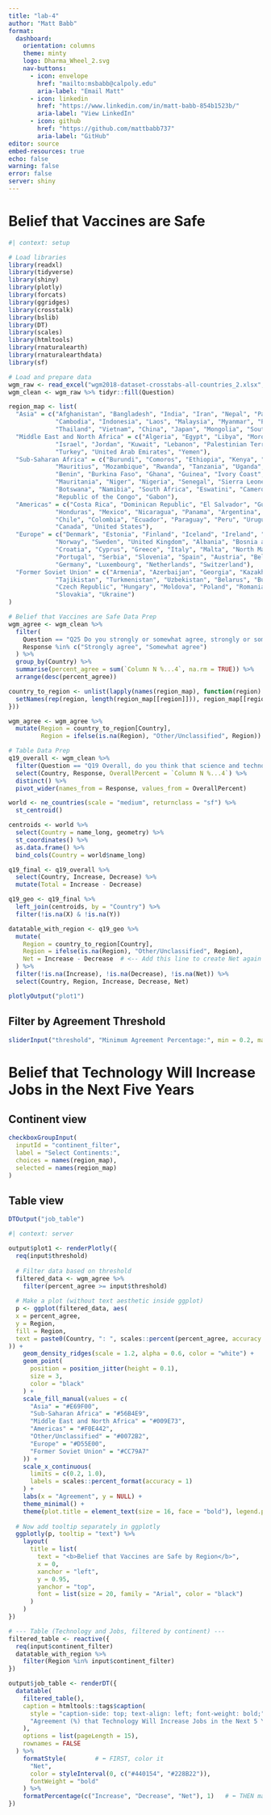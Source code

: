 ```yaml
---
title: "lab-4"
author: "Matt Babb"
format:
  dashboard:
    orientation: columns
    theme: minty
    logo: Dharma_Wheel_2.svg
    nav-buttons:
      - icon: envelope
        href: "mailto:msbabb@calpoly.edu"
        aria-label: "Email Matt"
      - icon: linkedin
        href: "https://www.linkedin.com/in/matt-babb-854b1523b/"
        aria-label: "View LinkedIn"
      - icon: github
        href: "https://github.com/mattbabb737"
        aria-label: "GitHub"
editor: source
embed-resources: true
echo: false
warning: false
error: false
server: shiny
---
```


# Belief that Vaccines are Safe

```r
#| context: setup

# Load libraries
library(readxl)
library(tidyverse)
library(shiny)
library(plotly)
library(forcats)
library(ggridges)
library(crosstalk)
library(bslib)
library(DT)
library(scales)
library(htmltools)
library(rnaturalearth)
library(rnaturalearthdata)
library(sf)

# Load and prepare data
wgm_raw <- read_excel("wgm2018-dataset-crosstabs-all-countries_2.xlsx", skip = 2)
wgm_clean <- wgm_raw %>% tidyr::fill(Question)

region_map <- list(
  "Asia" = c("Afghanistan", "Bangladesh", "India", "Iran", "Nepal", "Pakistan", "Sri Lanka",
             "Cambodia", "Indonesia", "Laos", "Malaysia", "Myanmar", "Philippines", "Singapore",
             "Thailand", "Vietnam", "China", "Japan", "Mongolia", "South Korea", "Taiwan"),
  "Middle East and North Africa" = c("Algeria", "Egypt", "Libya", "Morocco", "Tunisia", "Iraq",
             "Israel", "Jordan", "Kuwait", "Lebanon", "Palestinian Territories", "Saudi Arabia",
             "Turkey", "United Arab Emirates", "Yemen"),
  "Sub-Saharan Africa" = c("Burundi", "Comoros", "Ethiopia", "Kenya", "Madagascar", "Malawi",
             "Mauritius", "Mozambique", "Rwanda", "Tanzania", "Uganda", "Zambia", "Zimbabwe",
             "Benin", "Burkina Faso", "Ghana", "Guinea", "Ivory Coast", "Liberia", "Mali",
             "Mauritania", "Niger", "Nigeria", "Senegal", "Sierra Leone", "The Gambia", "Togo",
             "Botswana", "Namibia", "South Africa", "Eswatini", "Cameroon", "Chad",
             "Republic of the Congo", "Gabon"),
  "Americas" = c("Costa Rica", "Dominican Republic", "El Salvador", "Guatemala", "Haiti",
             "Honduras", "Mexico", "Nicaragua", "Panama", "Argentina", "Bolivia", "Brazil",
             "Chile", "Colombia", "Ecuador", "Paraguay", "Peru", "Uruguay", "Venezuela",
             "Canada", "United States"),
  "Europe" = c("Denmark", "Estonia", "Finland", "Iceland", "Ireland", "Latvia", "Lithuania",
             "Norway", "Sweden", "United Kingdom", "Albania", "Bosnia and Herzegovina",
             "Croatia", "Cyprus", "Greece", "Italy", "Malta", "North Macedonia", "Montenegro",
             "Portugal", "Serbia", "Slovenia", "Spain", "Austria", "Belgium", "France",
             "Germany", "Luxembourg", "Netherlands", "Switzerland"),
  "Former Soviet Union" = c("Armenia", "Azerbaijan", "Georgia", "Kazakhstan", "Kyrgyzstan",
             "Tajikistan", "Turkmenistan", "Uzbekistan", "Belarus", "Bulgaria",
             "Czech Republic", "Hungary", "Moldova", "Poland", "Romania", "Russia",
             "Slovakia", "Ukraine")
)

# Belief that Vaccines are Safe Data Prep
wgm_agree <- wgm_clean %>%
  filter(
    Question == "Q25 Do you strongly or somewhat agree, strongly or somewhat disagree or neither agree nor disagree with the following statement? Vaccines are safe.",
    Response %in% c("Strongly agree", "Somewhat agree")
  ) %>%
  group_by(Country) %>%
  summarise(percent_agree = sum(`Column N %...4`, na.rm = TRUE)) %>%
  arrange(desc(percent_agree))

country_to_region <- unlist(lapply(names(region_map), function(region) {
  setNames(rep(region, length(region_map[[region]])), region_map[[region]])
}))

wgm_agree <- wgm_agree %>%
  mutate(Region = country_to_region[Country],
         Region = ifelse(is.na(Region), "Other/Unclassified", Region))

# Table Data Prep
q19_overall <- wgm_clean %>%
  filter(Question == "Q19 Overall, do you think that science and technology will increase or decrease the number of jobs in your local area in the next five years?") %>%
  select(Country, Response, OverallPercent = `Column N %...4`) %>%
  distinct() %>%
  pivot_wider(names_from = Response, values_from = OverallPercent)

world <- ne_countries(scale = "medium", returnclass = "sf") %>%
  st_centroid()

centroids <- world %>%
  select(Country = name_long, geometry) %>%
  st_coordinates() %>%
  as.data.frame() %>%
  bind_cols(Country = world$name_long)

q19_final <- q19_overall %>%
  select(Country, Increase, Decrease) %>%
  mutate(Total = Increase - Decrease)

q19_geo <- q19_final %>%
  left_join(centroids, by = "Country") %>%
  filter(!is.na(X) & !is.na(Y))

datatable_with_region <- q19_geo %>%
  mutate(
    Region = country_to_region[Country],
    Region = ifelse(is.na(Region), "Other/Unclassified", Region),
    Net = Increase - Decrease  # <-- Add this line to create Net again
  ) %>%
  filter(!is.na(Increase), !is.na(Decrease), !is.na(Net)) %>%
  select(Country, Region, Increase, Decrease, Net)
```


```r
plotlyOutput("plot1")
```

## Filter by Agreement Threshold {.sidebar}

```r
sliderInput("threshold", "Minimum Agreement Percentage:", min = 0.2, max = 1.0, value = 0.2, step = 0.01)
```


# Belief that Technology Will Increase Jobs in the Next Five Years

## Continent view {.sidebar}

```r
checkboxGroupInput(
  inputId = "continent_filter",
  label = "Select Continents:",
  choices = names(region_map),
  selected = names(region_map)
)
```

## Table view

```r
DTOutput("job_table")
```

```r
#| context: server

output$plot1 <- renderPlotly({
  req(input$threshold)
  
  # Filter data based on threshold
  filtered_data <- wgm_agree %>%
    filter(percent_agree >= input$threshold)
  
  # Make a plot (without text aesthetic inside ggplot)
  p <- ggplot(filtered_data, aes(
  x = percent_agree,
  y = Region,
  fill = Region,
  text = paste0(Country, ": ", scales::percent(percent_agree, accuracy = 0.1))
)) +
    geom_density_ridges(scale = 1.2, alpha = 0.6, color = "white") +
    geom_point(
      position = position_jitter(height = 0.1),
      size = 3,
      color = "black"
    ) +
    scale_fill_manual(values = c(
      "Asia" = "#E69F00",
      "Sub-Saharan Africa" = "#56B4E9",
      "Middle East and North Africa" = "#009E73",
      "Americas" = "#F0E442",
      "Other/Unclassified" = "#0072B2",
      "Europe" = "#D55E00",
      "Former Soviet Union" = "#CC79A7"
    )) +
    scale_x_continuous(
      limits = c(0.2, 1.0),
      labels = scales::percent_format(accuracy = 1)
    ) +
    labs(x = "Agreement", y = NULL) +
    theme_minimal() +
    theme(plot.title = element_text(size = 16, face = "bold"), legend.position = "none")
  
  # Now add tooltip separately in ggplotly
  ggplotly(p, tooltip = "text") %>%
    layout(
      title = list(
        text = "<b>Belief that Vaccines are Safe by Region</b>",
        x = 0,
        xanchor = "left",
        y = 0.95,
        yanchor = "top",
        font = list(size = 20, family = "Arial", color = "black")
      )
    )
})

# --- Table (Technology and Jobs, filtered by continent) ---
filtered_table <- reactive({
  req(input$continent_filter)
  datatable_with_region %>%
    filter(Region %in% input$continent_filter)
})

output$job_table <- renderDT({
  datatable(
    filtered_table(),
    caption = htmltools::tags$caption(
      style = "caption-side: top; text-align: left; font-weight: bold;",
      "Agreement (%) that Technology Will Increase Jobs in the Next 5 Years"
    ),
    options = list(pageLength = 15),
    rownames = FALSE
  ) %>%
    formatStyle(        # ⬅️ FIRST, color it
      "Net",
      color = styleInterval(0, c("#440154", "#228B22")),
      fontWeight = "bold"
    ) %>%
    formatPercentage(c("Increase", "Decrease", "Net"), 1)   # ⬅️ THEN make percentages pretty
})
```
